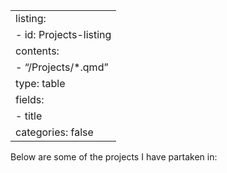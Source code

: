 
---
listing:
  - id: Projects-listing
    contents:
      - "/Projects/*.qmd"
    type: table
    fields:
      - title
    categories: false
---

Below are some of the projects I have partaken in:

:::posts-listing
:::